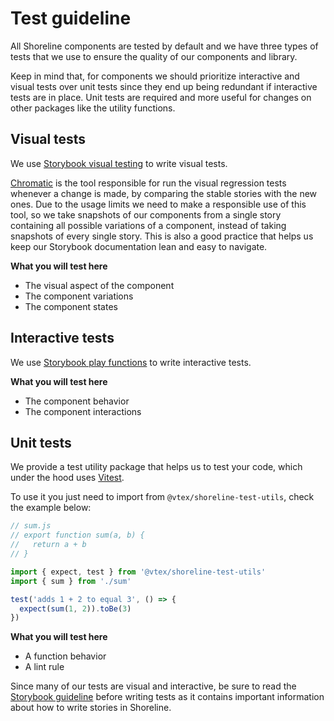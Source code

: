 
# Test guideline

All Shoreline components are tested by default and we have three types of tests that we use to ensure the quality of our components and library.

<Callout type="info">
Keep in mind that, for components we should prioritize interactive and visual tests over unit tests since they end up being redundant if interactive tests are in place.
Unit tests are required and more useful for changes on other packages like the utility functions.
</Callout>

## Visual tests

We use [Storybook visual testing](https://storybook.js.org/docs/writing-tests/visual-testing) to write visual tests.

[Chromatic](https://www.chromatic.com/) is the tool responsible for run the visual regression tests whenever a change is made, by comparing the stable
stories with the new ones. Due to the usage limits we need to make a responsible use of this tool, so we take snapshots of our
components from a single story containing all possible variations of a component, instead of taking snapshots of every single story. This is also a good practice
that helps us keep our Storybook documentation lean and easy to navigate.

**What you will test here**

- The visual aspect of the component
- The component variations
- The component states

## Interactive tests

We use [Storybook play functions](https://storybook.js.org/docs/writing-stories/play-function/) to write interactive tests.

**What you will test here**

- The component behavior
- The component interactions

## Unit tests

We provide a test utility package that helps us to test your code, which under the hood uses [Vitest](https://vitest.dev/guide/).

To use it you just need to import from `@vtex/shoreline-test-utils`, check the example below:

```ts
// sum.js
// export function sum(a, b) {
//   return a + b
// }

import { expect, test } from '@vtex/shoreline-test-utils'
import { sum } from './sum'

test('adds 1 + 2 to equal 3', () => {
  expect(sum(1, 2)).toBe(3)
})
```

**What you will test here**

- A function behavior
- A lint rule

Since many of our tests are visual and interactive, be sure to read the [Storybook guideline]() before writing tests as
it contains important information about how to write stories in Shoreline.
